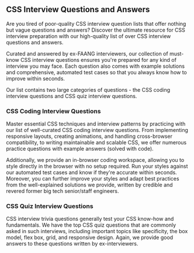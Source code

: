 ## CSS Interview Questions and Answers

Are you tired of poor-quality CSS interview question lists that offer nothing but vague questions and answers? Discover the ultimate resource for CSS interview preparation with our high-quality list of over <QuestionsCount /> CSS interview questions and answers.

Curated and answered by ex-FAANG interviewers, our collection of must-know CSS interview questions ensures you're prepared for any kind of interview you may face. Each question also comes with example solutions and comprehensive, automated test cases so that you always know how to improve within seconds.

Our list contains two large categories of questions - the CSS coding interview questions and CSS quiz interview questions.

### CSS Coding Interview Questions

Master essential CSS techniques and interview patterns by practicing with our list of well-curated CSS coding interview questions. From implementing responsive layouts, creating animations, and handling cross-browser compatibility, to writing maintainable and scalable CSS, we offer numerous practice questions with example answers (solved with code).

Additionally, we provide an in-browser coding workspace, allowing you to style directly in the browser with no setup required. Run your styles against our automated test cases and know if they're accurate within seconds. Moreover, you can further improve your styles and adapt best practices from the well-explained solutions we provide, written by credible and revered former big tech senior/staff engineers.

### CSS Quiz Interview Questions

CSS interview trivia questions generally test your CSS know-how and fundamentals. We have the top CSS quiz questions that are commonly asked in such interviews, including important topics like specificity, the box model, flex box, grid, and responsive design. Again, we provide good answers to these questions written by ex-interviewers.
